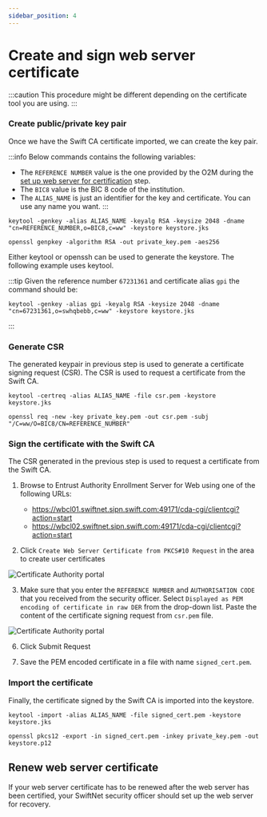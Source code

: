 ```yaml
---
sidebar_position: 4
---
```




# Create and sign web server certificate

:::caution
This procedure might be different depending on the certificate tool you are using.
:::


### Create public/private key pair

Once we have the Swift CA certificate imported, we can create the key pair.

:::info
Below commands contains the following variables:
* The `REFERENCE NUMBER` value is the one provided by the O2M during the [set up web server for certification](./setup-web-server-certification) step.
* The `BIC8` value is the BIC 8 code of the institution.
* The `ALIAS_NAME` is just an identifier for the key and certificate. You can use any name you want.
:::

<Tabs groupId="certificate-tool">
<TabItem value="keytool" label="Keytool">

```shell
keytool -genkey -alias ALIAS_NAME -keyalg RSA -keysize 2048 -dname "cn=REFERENCE_NUMBER,o=BIC8,c=ww" -keystore keystore.jks
```

</TabItem>
<TabItem value="openssh" label="OpenSSH">

```shell
openssl genpkey -algorithm RSA -out private_key.pem -aes256
```

</TabItem>
</Tabs>

Either keytool or openssh can be used to generate the keystore. The following example uses keytool.

:::tip
Given the reference number `67231361` and certificate alias `gpi` the command should be:

```shell
keytool -genkey -alias gpi -keyalg RSA -keysize 2048 -dname "cn=67231361,o=swhqbebb,c=ww" -keystore keystore.jks
```
:::


### Generate CSR

The generated keypair in previous step is used to generate a certificate signing request (CSR).
The CSR is used to request a certificate from the Swift CA.

<Tabs groupId="certificate-tool">
<TabItem value="keytool" label="Keytool">

```shell
keytool -certreq -alias ALIAS_NAME -file csr.pem -keystore keystore.jks
```

</TabItem>
<TabItem value="openssh" label="OpenSSH">

```shell
openssl req -new -key private_key.pem -out csr.pem -subj "/C=ww/O=BIC8/CN=REFERENCE_NUMBER"
```

</TabItem>
</Tabs>

### Sign the certificate with the Swift CA

The CSR generated in the previous step is used to request a certificate from the Swift CA.

1. Browse to Entrust Authority Enrollment Server for Web using one of the following URLs:
    * https://wbcl01.swiftnet.sipn.swift.com:49171/cda-cgi/clientcgi?action=start
    * https://wbcl02.swiftnet.sipn.swift.com:49171/cda-cgi/clientcgi?action=start

2. Click `Create Web Server Certificate from PKCS#10 Request` in the area to create user certificates

![Certificate Authority portal](./img/entrust_index.png)

3. Make sure that you enter the `REFERENCE NUMBER` and `AUTHORISATION CODE` that you received from the security officer.
Select `Displayed as PEM encoding of certificate in raw DER` from the drop-down list.
Paste the content of the certificate signing request from `csr.pem` file.

![Certificate Authority portal](./img/entrust_csr.png)

6. Click Submit Request

7. Save the PEM encoded certificate in a file with name `signed_cert.pem`.

### Import the certificate

Finally, the certificate signed by the Swift CA is imported into the keystore.

<Tabs groupId="certificate-tool">
<TabItem value="keytool" label="Keytool">

```shell
keytool -import -alias ALIAS_NAME -file signed_cert.pem -keystore keystore.jks
```

</TabItem>
<TabItem value="openssh" label="OpenSSH">

```shell
openssl pkcs12 -export -in signed_cert.pem -inkey private_key.pem -out keystore.p12
```

</TabItem>
</Tabs>

## Renew web server certificate

If your web server certificate has to be renewed after the web server has been certified, your SwiftNet security officer should set up the web server for recovery.

